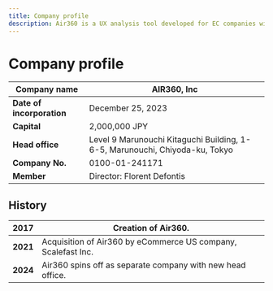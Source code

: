 ```yaml
---
title: Company profile
description: Air360 is a UX analysis tool developed for EC companies with the aim of maximizing conversion rates. It helps achieve effective user experiences and improves business outcomes.
---
```


# Company profile

| **Company name**          | AIR360, Inc                                                                 |
| ------------------------- | --------------------------------------------------------------------------- |
| **Date of incorporation** | December 25, 2023                                                           |
| **Capital**               | 2,000,000 JPY                                                               |
| **Head office**           | Level 9 Marunouchi Kitaguchi Building, 1-6-5, Marunouchi, Chiyoda-ku, Tokyo |
| **Company No.**           | 0100-01-241171                                                              |
| **Member**                | Director: Florent Defontis                                                  |

## History

| **2017** | Creation of Air360.                                           |
| -------- | ------------------------------------------------------------- |
| **2021** | Acquisition of Air360 by eCommerce US company, Scalefast Inc. |
| **2024** | Air360 spins off as separate company with new head office.    |
